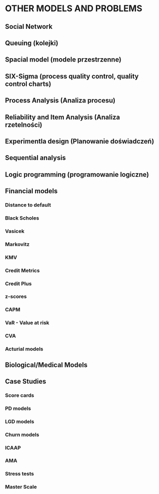 # OTHER MODELS AND PROBLEMS
## Social Network
## Queuing (kolejki)
## Spacial model (modele przestrzenne)
## SIX-Sigma (process quality control, quality control charts)
## Process Analysis (Analiza procesu)
## Reliability and Item Analysis (Analiza rzetelności)
## Experimentla design (Planowanie doświadczeń)
## Sequential analysis
## Logic programming (programowanie logiczne)
## Financial models
### Distance to default
### Black Scholes
### Vasicek
### Markovitz
### KMV
### Credit Metrics
### Credit Plus
### z-scores
### CAPM
### VaR - Value at risk
### CVA
### Acturial models
## Biological/Medical Models
## Case Studies
### Score cards
### PD models
### LGD models
### Churn models
### ICAAP
### AMA
### Stress tests
### Master Scale
